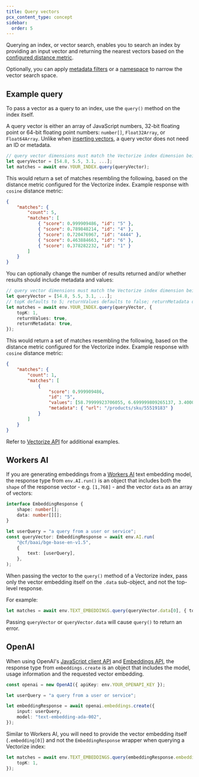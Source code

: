 ```yaml
---
title: Query vectors
pcx_content_type: concept
sidebar:
  order: 5
---
```


Querying an index, or vector search, enables you to search an index by providing an input vector and returning the nearest vectors based on the [configured distance metric](/vectorize/best-practices/create-indexes/#distance-metrics).

Optionally, you can apply [metadata filters](/vectorize/reference/metadata-filtering/) or a [namespace](/vectorize/best-practices/insert-vectors/#namespaces) to narrow the vector search space.

## Example query

To pass a vector as a query to an index, use the `query()` method on the index itself.

A query vector is either an array of JavaScript numbers, 32-bit floating point or 64-bit floating point numbers: `number[]`, `Float32Array`, or `Float64Array`. Unlike when [inserting vectors](/vectorize/best-practices/insert-vectors/), a query vector does not need an ID or metadata.

```ts
// query vector dimensions must match the Vectorize index dimension being queried
let queryVector = [54.8, 5.5, 3.1, ...]; 
let matches = await env.YOUR_INDEX.query(queryVector);
```

This would return a set of matches resembling the following, based on the distance metric configured for the Vectorize index. Example response with `cosine` distance metric:

```json
{
	"matches": {
		"count": 5,
		"matches": [
			{ "score": 0.999909486, "id": "5" },
			{ "score": 0.789848214, "id": "4" },
			{ "score": 0.720476967, "id": "4444" },
			{ "score": 0.463884663, "id": "6" },
			{ "score": 0.378282232, "id": "1" }
		]
	}
}
```

You can optionally change the number of results returned and/or whether results should include metadata and values:

```ts
// query vector dimensions must match the Vectorize index dimension being queried
let queryVector = [54.8, 5.5, 3.1, ...]; 
// topK defaults to 5; returnValues defaults to false; returnMetadata defaults to "none"
let matches = await env.YOUR_INDEX.query(queryVector, {
	topK: 1,
	returnValues: true,
	returnMetadata: true,
});
```

This would return a set of matches resembling the following, based on the distance metric configured for the Vectorize index. Example response with `cosine` distance metric:

```json
{
	"matches": {
		"count": 1,
		"matches": [
			{
				"score": 0.999909486,
				"id": "5",
				"values": [58.79999923706055, 6.699999809265137, 3.4000000953674316, ...],
				"metadata": { "url": "/products/sku/55519183" }
			}
		]
	}
}
```

Refer to [Vectorize API](/vectorize/reference/client-api/) for additional examples.

## Workers AI

If you are generating embeddings from a [Workers AI](/workers-ai/models/#text-embeddings) text embedding model, the response type from `env.AI.run()` is an object that includes both the `shape` of the response vector - e.g. `[1,768]` - and the vector `data` as an array of vectors:

```ts
interface EmbeddingResponse {
	shape: number[];
	data: number[][];
}

let userQuery = "a query from a user or service";
const queryVector: EmbeddingResponse = await env.AI.run(
	"@cf/baai/bge-base-en-v1.5",
	{
		text: [userQuery],
	},
);
```

When passing the vector to the `query()` method of a Vectorize index, pass only the vector embedding itself on the `.data` sub-object, and not the top-level response.

For example:

```ts
let matches = await env.TEXT_EMBEDDINGS.query(queryVector.data[0], { topK: 1 });
```

Passing `queryVector` or `queryVector.data` will cause `query()` to return an error.

## OpenAI

When using OpenAI's [JavaScript client API](https://github.com/openai/openai-node) and [Embeddings API](https://platform.openai.com/docs/guides/embeddings/what-are-embeddings), the response type from `embeddings.create` is an object that includes the model, usage information and the requested vector embedding.

```ts
const openai = new OpenAI({ apiKey: env.YOUR_OPENAPI_KEY });

let userQuery = "a query from a user or service";

let embeddingResponse = await openai.embeddings.create({
	input: userQuery,
	model: "text-embedding-ada-002",
});
```

Similar to Workers AI, you will need to provide the vector embedding itself (`.embedding[0]`) and not the `EmbeddingResponse` wrapper when querying a Vectorize index:

```ts
let matches = await env.TEXT_EMBEDDINGS.query(embeddingResponse.embedding[0], {
	topK: 1,
});
```

